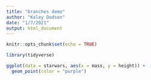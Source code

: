 ```yaml
---
title: "branches demo"
author: "Kaley Dodson"
date: "1/7/2021"
output: html_document
---
```


```r
knitr::opts_chunk$set(echo = TRUE)

library(tidyverse)
```

```r
ggplot(data = starwars, aes(x = mass, y = height)) +
  geom_point(color = "purple")
```

